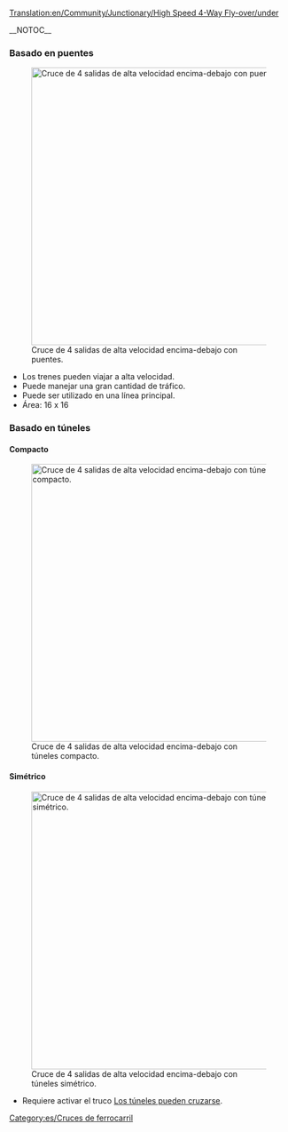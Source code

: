 [[Translation:en/Community/Junctionary/High Speed 4-Way Fly-over/under]]

{{es/Menú de Cruces}}__NOTOC__
===Basado en puentes===
[[File:en/Flyover.png|none|thumb|500px|Cruce de 4 salidas de alta velocidad encima-debajo con puentes.]]
* Los trenes pueden viajar a alta velocidad.
* Puede manejar una gran cantidad de tráfico.
* Puede ser utilizado en una línea principal.
* Área: 16 x 16

===Basado en túneles===
====Compacto====
[[File:en/Flyover tunnels compact.png|none|thumb|500px|Cruce de 4 salidas de alta velocidad encima-debajo con túneles compacto.]]

====Simétrico====
[[File:en/Flyover tunnels symmetric.png|none|thumb|500px|Cruce de 4 salidas de alta velocidad encima-debajo con túneles simétrico.]]
* Requiere activar el truco [[es/Manual/Trucos#Los túneles pueden cruzarse|Los túneles pueden cruzarse]].

[[Category:es/Cruces de ferrocarril]]